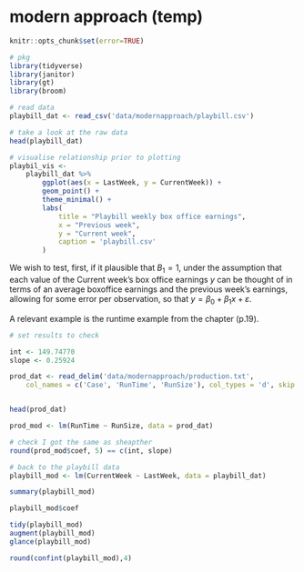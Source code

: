 # modern approach (temp)

```r
knitr::opts_chunk$set(error=TRUE)

```

```r
# pkg
library(tidyverse)
library(janitor)
library(gt)
library(broom)

```


```r
# read data
playbill_dat <- read_csv('data/modernapproach/playbill.csv')

# take a look at the raw data
head(playbill_dat)

```


```r
# visualise relationship prior to plotting
playbil_vis <-
    playbill_dat %>%
        ggplot(aes(x = LastWeek, y = CurrentWeek)) +
        geom_point() +
        theme_minimal() + 
        labs(
            title = "Playbill weekly box office earnings",
            x = "Previous week",
            y = "Current week",
            caption = 'playbill.csv'
        )
```

We wish to test, first, if it plausible that $B_1 = 1$, under the assumption that each value of the Current week's box office earnings $y$ can be thought of in terms of an average boxoffice earnings and the previous week's earnings, allowing for some error per observation, so that $y = \beta_0 + \beta_1 x + \varepsilon$.

A relevant example is the runtime example from the chapter (p.19). 


```r
# set results to check

int <- 149.74770
slope <- 0.25924

prod_dat <- read_delim('data/modernapproach/production.txt',
    col_names = c('Case', 'RunTime', 'RunSize'), col_types = 'd', skip = 1)  


head(prod_dat)

```


```r

prod_mod <- lm(RunTime ~ RunSize, data = prod_dat)

# check I got the same as sheapther
round(prod_mod$coef, 5) == c(int, slope)


```



```r

# back to the playbill data
playbill_mod <- lm(CurrentWeek ~ LastWeek, data = playbill_dat)

summary(playbill_mod)

playbill_mod$coef

tidy(playbill_mod)
augment(playbill_mod)
glance(playbill_mod)

round(confint(playbill_mod),4)



```
```r



```
